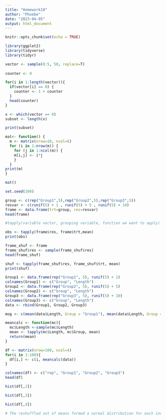 ```yaml
---
title: "Homework10"
author: "Phoebe"
date: "2023-04-05"
output: html_document
---
```


```r
knitr::opts_chunk$set(echo = TRUE)
```

```r
library(ggplot2)
library(tidyverse)
library(tidyr)
```

```r
vector <- sample(0:5, 50, replace=T)
  
counter <- 0
```

```r
for(i in 1:length(vector)){
  if(vector[i] == 0) {
    counter <- 1 + counter
  }
  head(counter)
}

```


```r
x <- which(vector == 0)
subset <- length(x)

print(subset)

```

```r

mat<- function() {
  m <- matrix(nrow=10, ncol=6)
  for (i in 1:nrow(m)) { 
    for (j in 1:ncol(m)) {
    m[i,j] <- i*j
    }
  }
print(m)
}

mat()

```

```r
set.seed(100)
```

```r
group <- c(rep("Group1",5),rep("Group2",5),rep("Group3",5))
resvar <- c(runif(5) + 1 , runif(5) + 5 , runif(5) + 10)
frame <- data.frame(trt=group, res=resvar)
head(frame)
```

```r
#tapply(variable vector, grouping variable, function we want to apply)

obs <- tapply(frame$res, frame$trt,mean)
print(obs)

```
```r
frame_shuf <- frame
frame_shuf$res <- sample(frame_shuf$res)
head(frame_shuf)
```

```r
shuf <- tapply(frame_shuf$res, frame_shuf$trt, mean)
print(shuf)

```


```r
Group1 <- data.frame(rep("Group1", 5), runif(5) + 1)
colnames(Group1) <- c("Group", "Length")
Group2 <- data.frame(rep("Group2", 5), runif(5) + 5)
colnames(Group2) <- c("Group", "Length")
Group3 <- data.frame(rep("Group3", 5), runif(5) + 10)
colnames(Group3) <- c("Group", "Length")
data <- rbind(Group1, Group2, Group3)
```

```r
mog <- c(mean(data$Length, Group = "Group1"), mean(data$Length, Group = "Group2"), mean(data$Length, Group = "Group3"))

meancalc <- function(mc){
  mc$Length <-sample(mc$Length)
  mean <- tapply(mc$Length, mc$Group, mean)
  return(mean)
}

df <- matrix(nrow=100, ncol=4)
for(i in 1:100){
  df[i,] <- c(i, meancalc(data))
}

colnames(df) <- c("rep", "Group1", "Group2", "Group3")
head(df)
```


```r
hist(df[,2])
```

```r
hist(df[,3])
```

```r
hist(df[,4])
```

```r
# The reshuffled set of means formed a normal distribution for each individual group. The mean of each group of reshuffled data fell around 6, which is expected for a set of numbers between 1 and 10. The difference between groups is now insignificant due to the randomization of data points. The difference in means of the original data set were significantly different. 

```